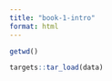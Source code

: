 ```yaml
---
title: "book-1-intro"
format: html
---
```


```r
getwd()
```


```r
targets::tar_load(data)
```

